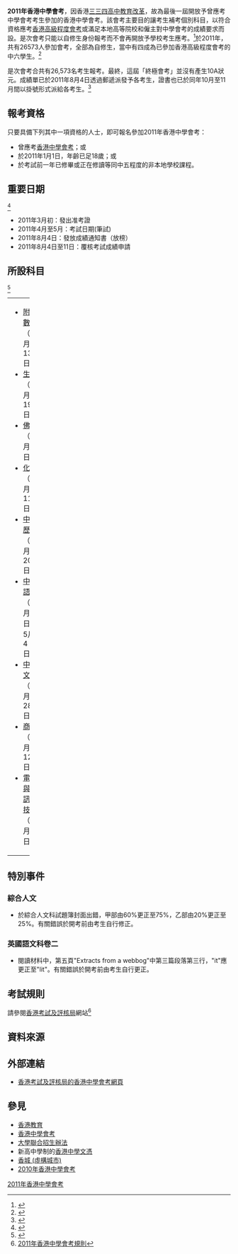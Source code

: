 '''2011年香港中學會考'''，因香港[[三三四高中教育改革|三三四高中教育改革]]，故為最後一屆開放予曾應考中學會考考生參加的香港中學會考。該會考主要目的讓考生補考個別科目，以符合資格應考[[香港高級程度會考|香港高級程度會考]]或滿足本地高等院校和僱主對中學會考的成績要求而設。是次會考只能以自修生身份報考而不會再開放予學校考生應考。<ref>{{Cite web |url=http://www.hkeaa.edu.hk/DocLibrary/HKCEE/Exam_Regulations/Regulations_2007_2008_2009/2011CEReg_C.pdf |title=2011年香港中學會考規則 |accessdate=2010-04-15 |archive-date=2010-02-14 |archive-url=https://web.archive.org/web/20100214212846/http://www.hkeaa.edu.hk/DocLibrary/HKCEE/Exam_Regulations/Regulations_2007_2008_2009/2011CEReg_C.pdf |dead-url=no }}</ref>於2011年，共有26573人參加會考，全部為自修生，當中有四成為已參加香港高級程度會考的中六學生。<ref>{{Cite web |url=http://www.hkeaa.edu.hk/DocLibrary/Media/PR/20110803_HKCEE_Results_CHI_FULL.pdf |title=存档副本 |accessdate=2011-08-31 |archive-date=2013-06-16 |archive-url=https://web.archive.org/web/20130616113117/http://www.hkeaa.edu.hk/DocLibrary/Media/PR/20110803_HKCEE_Results_CHI_FULL.pdf |dead-url=no }}</ref>

是次會考合共有26,573名考生報考。最終，這屆「終極會考」並沒有產生10A狀元。成績單已於2011年8月4日透過郵遞派發予各考生，證書也已於同年10月至11月間以掛號形式派給各考生。<ref>{{Cite web |url=http://www.hkeaa.edu.hk/DocLibrary/Media/PR/20110803_HKCEE_Results_CHI_FULL.pdf |title=2011香港中學會考放榜香港考試及評核局新聞稿 |accessdate=2011-08-31 |archive-date=2013-06-16 |archive-url=https://web.archive.org/web/20130616113117/http://www.hkeaa.edu.hk/DocLibrary/Media/PR/20110803_HKCEE_Results_CHI_FULL.pdf |dead-url=no }}</ref>

==報考資格==
只要具備下列其中一項資格的人士，即可報名參加2011年香港中學會考：
*曾應考[[香港中學會考|香港中學會考]]；或
*於2011年1月1日，年齡已足18歲；或
*於考試前一年已修畢或正在修讀等同中五程度的非本地學校課程。

==重要日期==
<ref>{{Cite web |url=http://www.hkeaa.edu.hk/tc/hkcee/event_timetable/ |title=2011香港中學會考重要日期 |accessdate=2010-12-28 |archive-date=2010-04-01 |archive-url=https://web.archive.org/web/20100401045057/http://www.hkeaa.edu.hk/tc/hkcee/event_timetable/ |dead-url=no }}</ref>
*2011年3月初：發出准考證
*2011年4月至5月：考試日期(筆試)
*2011年8月4日：發放成績通知書（放榜）
*2011年8月4日至11日：覆核考試成績申請

==所設科目==
<ref>{{Cite web |url=http://www.hkeaa.edu.hk/tc/hkcee/Subject_and_Syllabuses/ |title=存档副本 |accessdate=2010-04-15 |archive-date=2010-04-17 |archive-url=https://web.archive.org/web/20100417074306/http://www.hkeaa.edu.hk/tc/HKCEE/Subject_and_Syllabuses/ |dead-url=no }}</ref>
{| border="0" cellspacing="1" width="100%"
|-----
| width="33%" |
*[[附加數學|附加數學]]（5月13日）
*[[生物|生物]]（4月19日）
*[[佛學|佛學]]（4月9日）
*[[化學|化學]]（5月11日）
*[[中國歷史|中國歷史]]（4月20日）
*[[中國語文|中國語文]]（5月3日及5月4日）
*[[中國文學|中國文學]]（4月28日）
*[[商業|商業]]（5月12日）
*[[電腦與資訊科技|電腦與資訊科技]]（4月8日）
| width="33%" |
*[[經濟|經濟]]（4月18日）
*[[英國語文|英國語文]]（5月6日及5月7日）
*[[地理|地理]]（4月11日）
*[[歷史|歷史]]（4月13日）
*[[科學與科技|科學與科技]]（4月29日）
*[[旅遊與旅遊業|旅遊與旅遊業]]（4月7日）
*[[視覺藝術|視覺藝術]]（3月21日、3月22日及3月24日）
| width="30%" |
*[[綜合人文|綜合人文]]（4月6日）
*[[數學|數學]]（5月9日）
*[[物理|物理]]（4月12日）
*[[會計學|會計學原理]]（4月14日）
*[[普通話|普通話]]（4月15日及4月16日）
*[[宗教|宗教]]（4月9日）
|}

==特別事件==
===綜合人文===
*於綜合人文科試題簿封面出錯，甲部由60%更正至75%，乙部由20%更正至25%。有關錯誤於開考前由考生自行修正。
===英國語文科卷二===
*閱讀材料中，第五頁"Extracts from a webbog"中第三篇段落第三行，"it"應更正至"lit"。有關錯誤於開考前由考生自行更正。

==考試規則==
請參閱[[香港考試及評核局|香港考試及評核局]]網站<ref>[http://www.hkeaa.edu.hk/DocLibrary/HKCEE/Exam_Regulations/Regulations_2007_2008_2009/2011ce(c)_examreg.pdf 2011年香港中學會考規則]{{dead link|date=2018年5月 |bot=InternetArchiveBot |fix-attempted=yes }}</ref>

==資料來源==
<div style="font-size:small"><references /></div>

==外部連結==
*[https://web.archive.org/web/20081009055413/http://eant01.hkeaa.edu.hk/hkea/topper_hkcee.asp?p_coverdown=hkcee_1.html 香港考試及評核局的香港中學會考網頁]

==參見==
*[[香港教育|香港教育]]
*[[香港中學會考|香港中學會考]]
*[[大學聯合招生辦法|大學聯合招生辦法]]
*新高中學制的[[香港中學文憑|香港中學文憑]]
*[[香城_(虛構城市)|香城 (虛構城市)]]
*[[2010年香港中學會考|2010年香港中學會考]]

[[Category:香港中學會考|2011年香港中學會考]]